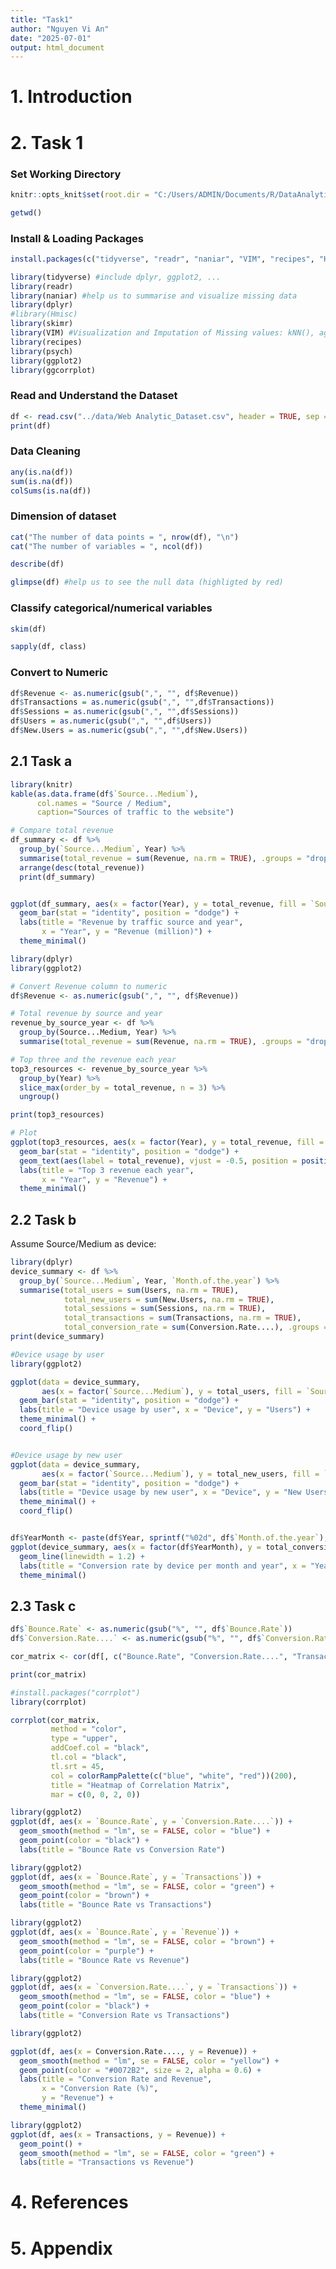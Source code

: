 ```yaml
---
title: "Task1"
author: "Nguyen Vi An"
date: "2025-07-01"
output: html_document
---
```


# 1. **Introduction**

# 2. **Task 1**

### Set Working Directory

```r
knitr::opts_knit$set(root.dir = "C:/Users/ADMIN/Documents/R/DataAnalyticsCW/notebooks")
```

```r
getwd()
```

### Install & Loading Packages

```r
install.packages(c("tidyverse", "readr", "naniar", "VIM", "recipes", "Hmisc", "psych", "skimr","knitr"))
```

```r
library(tidyverse) #include dplyr, ggplot2, ...
library(readr)
library(naniar) #help us to summarise and visualize missing data
library(dplyr)
#library(Hmisc)
library(skimr)
library(VIM) #Visualization and Imputation of Missing values: kNN(), aggr(), matrixplot()
library(recipes)
library(psych)
library(ggplot2)
library(ggcorrplot)
```

### Read and Understand the Dataset

```r
df <- read.csv("../data/Web Analytic_Dataset.csv", header = TRUE, sep = ";")
print(df)
```

### Data Cleaning

```r
any(is.na(df))
sum(is.na(df))
colSums(is.na(df))

```

### Dimension of dataset

```r
cat("The number of data points = ", nrow(df), "\n")
cat("The number of variables = ", ncol(df))
```

```r
describe(df)
```

```r
glimpse(df) #help us to see the null data (highligted by red)
```

### Classify categorical/numerical variables

```r
skim(df)
```

```r
sapply(df, class)
```

### Convert to Numeric

```r
df$Revenue <- as.numeric(gsub(",", "", df$Revenue))
df$Transactions = as.numeric(gsub(",", "",df$Transactions))
df$Sessions = as.numeric(gsub(",", "",df$Sessions))
df$Users = as.numeric(gsub(",", "",df$Users))
df$New.Users = as.numeric(gsub(",", "",df$New.Users))
```

## **2.1 Task a**

```r
library(knitr)
kable(as.data.frame(df$`Source...Medium`),
      col.names = "Source / Medium",
      caption="Sources of traffic to the website")
```

```r
# Compare total revenue
df_summary <- df %>%
  group_by(`Source...Medium`, Year) %>%
  summarise(total_revenue = sum(Revenue, na.rm = TRUE), .groups = "drop") %>%
  arrange(desc(total_revenue))
  print(df_summary)


ggplot(df_summary, aes(x = factor(Year), y = total_revenue, fill = `Source...Medium`)) +
  geom_bar(stat = "identity", position = "dodge") +
  labs(title = "Revenue by traffic source and year",
       x = "Year", y = "Revenue (million)") +
  theme_minimal()
```

```r
library(dplyr)
library(ggplot2)

# Convert Revenue column to numeric
df$Revenue <- as.numeric(gsub(",", "", df$Revenue))

# Total revenue by source and year
revenue_by_source_year <- df %>%
  group_by(Source...Medium, Year) %>%
  summarise(total_revenue = sum(Revenue, na.rm = TRUE), .groups = "drop")

# Top three and the revenue each year
top3_resources <- revenue_by_source_year %>%
  group_by(Year) %>%
  slice_max(order_by = total_revenue, n = 3) %>%
  ungroup()

print(top3_resources)

# Plot
ggplot(top3_resources, aes(x = factor(Year), y = total_revenue, fill = `Source...Medium`)) +
  geom_bar(stat = "identity", position = "dodge") +
  geom_text(aes(label = total_revenue), vjust = -0.5, position = position_dodge(width = 0.9), size = 3) +
  labs(title = "Top 3 revenue each year",
       x = "Year", y = "Revenue") +
  theme_minimal()

```

## **2.2 Task b**

Assume Source/Medium as device:

```r
library(dplyr)
device_summary <- df %>%
  group_by(`Source...Medium`, Year, `Month.of.the.year`) %>%
  summarise(total_users = sum(Users, na.rm = TRUE),
            total_new_users = sum(New.Users, na.rm = TRUE),
            total_sessions = sum(Sessions, na.rm = TRUE),
            total_transactions = sum(Transactions, na.rm = TRUE),
            total_conversion_rate = sum(Conversion.Rate....), .groups = "drop")
print(device_summary)

#Device usage by user
library(ggplot2)

ggplot(data = device_summary, 
       aes(x = factor(`Source...Medium`), y = total_users, fill = `Source...Medium`)) +
  geom_bar(stat = "identity", position = "dodge") +
  labs(title = "Device usage by user", x = "Device", y = "Users") +
  theme_minimal() +
  coord_flip()


#Device usage by new user
ggplot(data = device_summary, 
       aes(x = factor(`Source...Medium`), y = total_new_users, fill = `Source...Medium`)) +
  geom_bar(stat = "identity", position = "dodge") +
  labs(title = "Device usage by new user", x = "Device", y = "New Users") +
  theme_minimal() +
  coord_flip()


df$YearMonth <- paste(df$Year, sprintf("%02d", df$`Month.of.the.year`), sep = "-")
ggplot(device_summary, aes(x = factor(df$YearMonth), y = total_conversion_rate, color = `Source...Medium`, group = `Source...Medium`)) +
  geom_line(linewidth = 1.2) +
  labs(title = "Conversion rate by device per month and year", x = "YearMonth", y = "Conversion Rate") +
  theme_minimal()
```

## **2.3 Task c**

```r
df$`Bounce.Rate` <- as.numeric(gsub("%", "", df$`Bounce.Rate`))
df$`Conversion.Rate....` <- as.numeric(gsub("%", "", df$`Conversion.Rate....`))
```

```r
cor_matrix <- cor(df[, c("Bounce.Rate", "Conversion.Rate....", "Transactions", "Revenue")], use = "complete.obs")

print(cor_matrix)

#install.packages("corrplot")
library(corrplot)

corrplot(cor_matrix,
         method = "color",       
         type = "upper",         
         addCoef.col = "black",  
         tl.col = "black",       
         tl.srt = 45,           
         col = colorRampPalette(c("blue", "white", "red"))(200),
         title = "Heatmap of Correlation Matrix",
         mar = c(0, 0, 2, 0))     

```

```r
library(ggplot2)
ggplot(df, aes(x = `Bounce.Rate`, y = `Conversion.Rate....`)) +
  geom_smooth(method = "lm", se = FALSE, color = "blue") +
  geom_point(color = "black") +
  labs(title = "Bounce Rate vs Conversion Rate")
```

```r
library(ggplot2)
ggplot(df, aes(x = `Bounce.Rate`, y = `Transactions`)) +
  geom_smooth(method = "lm", se = FALSE, color = "green") +
  geom_point(color = "brown") +
  labs(title = "Bounce Rate vs Transactions")
```

```r
library(ggplot2)
ggplot(df, aes(x = `Bounce.Rate`, y = `Revenue`)) +
  geom_smooth(method = "lm", se = FALSE, color = "brown") +
  geom_point(color = "purple") +
  labs(title = "Bounce Rate vs Revenue")
```

```r
library(ggplot2)
ggplot(df, aes(x = `Conversion.Rate....`, y = `Transactions`)) +
  geom_smooth(method = "lm", se = FALSE, color = "blue") +
  geom_point(color = "black") +
  labs(title = "Conversion Rate vs Transactions")
```

```r
library(ggplot2)

ggplot(df, aes(x = Conversion.Rate...., y = Revenue)) +
  geom_smooth(method = "lm", se = FALSE, color = "yellow") +
  geom_point(color = "#0072B2", size = 2, alpha = 0.6) +
  labs(title = "Conversion Rate and Revenue",
       x = "Conversion Rate (%)",
       y = "Revenue") +
  theme_minimal()

```

```r
library(ggplot2)
ggplot(df, aes(x = Transactions, y = Revenue)) +
  geom_point() +
  geom_smooth(method = "lm", se = FALSE, color = "green") +
  labs(title = "Transactions vs Revenue")

```

# **4. References**

# **5. Appendix**
